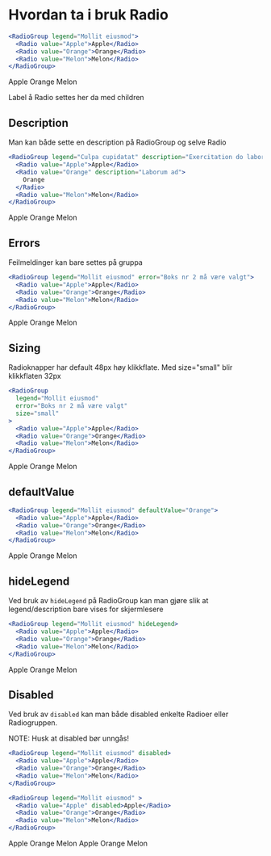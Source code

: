 
<Meta title="ds-react/form/radio/intro" />

# Hvordan ta i bruk Radio

```jsx
<RadioGroup legend="Mollit eiusmod">
  <Radio value="Apple">Apple</Radio>
  <Radio value="Orange">Orange</Radio>
  <Radio value="Melon">Melon</Radio>
</RadioGroup>
```

<Canvas>
  <RadioGroup legend="Mollit eiusmod">
    <Radio value="Apple">Apple</Radio>
    <Radio value="Orange">Orange</Radio>
    <Radio value="Melon">Melon</Radio>
  </RadioGroup>
</Canvas>

Label å Radio settes her da med children

## Description

Man kan både sette en description på RadioGroup og selve Radio

```jsx
<RadioGroup legend="Culpa cupidatat" description="Exercitation do labore">
  <Radio value="Apple">Apple</Radio>
  <Radio value="Orange" description="Laborum ad">
    Orange
  </Radio>
  <Radio value="Melon">Melon</Radio>
</RadioGroup>
```

<Canvas>
  <RadioGroup legend="Mollit eiusmod" description="Exercitation do labore">
    <Radio value="Apple">Apple</Radio>
    <Radio value="Orange" description="Laborum ad">
      Orange
    </Radio>
    <Radio value="Melon">Melon</Radio>
  </RadioGroup>
</Canvas>

## Errors

Feilmeldinger kan bare settes på gruppa

```jsx
<RadioGroup legend="Mollit eiusmod" error="Boks nr 2 må være valgt">
  <Radio value="Apple">Apple</Radio>
  <Radio value="Orange">Orange</Radio>
  <Radio value="Melon">Melon</Radio>
</RadioGroup>
```

<Canvas>
  <RadioGroup legend="Mollit eiusmod" error="Boks nr 2 må være valgt">
    <Radio value="Apple">Apple</Radio>
    <Radio value="Orange">Orange</Radio>
    <Radio value="Melon">Melon</Radio>
  </RadioGroup>
</Canvas>

## Sizing

Radioknapper har default 48px høy klikkflate. Med size="small" blir klikkflaten 32px

```jsx
<RadioGroup
  legend="Mollit eiusmod"
  error="Boks nr 2 må være valgt"
  size="small"
>
  <Radio value="Apple">Apple</Radio>
  <Radio value="Orange">Orange</Radio>
  <Radio value="Melon">Melon</Radio>
</RadioGroup>
```

<Canvas>
  <RadioGroup
    legend="Mollit eiusmod"
    error="Boks nr 2 må være valgt"
    size="small"
  >
    <Radio value="Apple">Apple</Radio>
    <Radio value="Orange" error="Boksen må være valgt">
      Orange
    </Radio>
    <Radio value="Melon">Melon</Radio>
  </RadioGroup>
</Canvas>

## defaultValue

```jsx
<RadioGroup legend="Mollit eiusmod" defaultValue="Orange">
  <Radio value="Apple">Apple</Radio>
  <Radio value="Orange">Orange</Radio>
  <Radio value="Melon">Melon</Radio>
</RadioGroup>
```

<Canvas>
  <RadioGroup legend="Mollit eiusmod" defaultValue="Orange">
    <Radio value="Apple">Apple</Radio>
    <Radio value="Orange">Orange</Radio>
    <Radio value="Melon">Melon</Radio>
  </RadioGroup>
</Canvas>

## hideLegend

Ved bruk av `hideLegend` på RadioGroup kan man gjøre slik at legend/description bare vises for skjermlesere

```jsx
<RadioGroup legend="Mollit eiusmod" hideLegend>
  <Radio value="Apple">Apple</Radio>
  <Radio value="Orange">Orange</Radio>
  <Radio value="Melon">Melon</Radio>
</RadioGroup>
```

<Canvas>
  <RadioGroup legend="Mollit eiusmod" hideLegend>
    <Radio value="Apple">Apple</Radio>
    <Radio value="Orange">Orange</Radio>
    <Radio value="Melon">Melon</Radio>
  </RadioGroup>
</Canvas>

## Disabled

Ved bruk av `disabled` kan man både disabled enkelte Radioer eller Radiogruppen.

NOTE: Husk at disabled bør unngås!

```jsx
<RadioGroup legend="Mollit eiusmod" disabled>
  <Radio value="Apple">Apple</Radio>
  <Radio value="Orange">Orange</Radio>
  <Radio value="Melon">Melon</Radio>
</RadioGroup>

<RadioGroup legend="Mollit eiusmod" >
  <Radio value="Apple" disabled>Apple</Radio>
  <Radio value="Orange">Orange</Radio>
  <Radio value="Melon">Melon</Radio>
</RadioGroup>
```

<Canvas>
  <div>
    <RadioGroup legend="Mollit eiusmod" disabled>
      <Radio value="Apple">Apple</Radio>
      <Radio value="Orange">Orange</Radio>
      <Radio value="Melon">Melon</Radio>
    </RadioGroup>
    <RadioGroup legend="Mollit eiusmod">
      <Radio value="Apple" disabled>
        Apple
      </Radio>
      <Radio value="Orange">Orange</Radio>
      <Radio value="Melon">Melon</Radio>
    </RadioGroup>
  </div>
</Canvas>
